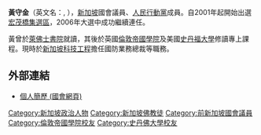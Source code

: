 '''黃守金'''（英文名：{{lang|en|Wee Siew Kim}}, {{bd|1960年|8月19日|||H黄}}），[[新加坡|新加坡]]國會議員、[[人民行動黨|人民行動黨]]成員。自2001年起開始出選[[宏茂橋集選區|宏茂橋集選區]]，2006年大選中成功繼續連任。

黃曾於[[萊佛士書院|萊佛士書院]]就讀，其後於英國[[倫敦帝國學院|倫敦帝國學院]]及美國[[史丹福大學|史丹福大學]]修讀專上課程。現時於[[新加坡科技工程|新加坡科技工程]]擔任國防業務總裁等職務。

==外部連結==
*[https://web.archive.org/web/20070126004719/http://www.parliament.gov.sg/AboutUs/Org-MP-MP-Prof-WeeSiewKim.htm 個人簡歷 (國會網頁)] {{en}}

{{Singapore Parliament 2006}}
{{東南亞人物小作品}}

{{DEFAULTSORT: Wee, Siew Kim}}
[[Category:新加坡政治人物|Category:新加坡政治人物]]
[[Category:新加坡佛教徒|Category:新加坡佛教徒]]
[[Category:前新加坡國會議員|Category:前新加坡國會議員]]
[[Category:倫敦帝國學院校友|Category:倫敦帝國學院校友]]
[[Category:史丹佛大學校友|Category:史丹佛大學校友]]